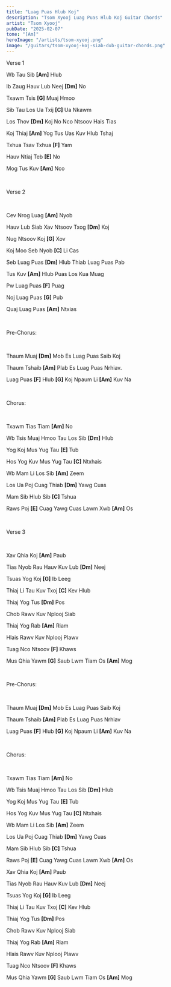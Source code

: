 ```yaml
---
title: "Luag Puas Hlub Koj"
description: "Tsom Xyooj Luag Puas Hlub Koj Guitar Chords"
artist: "Tsom Xyooj"
pubDate: "2025-02-07"
tone: "[Am]"
heroImage: "/artists/tsom-xyooj.png"
image: "/guitars/tsom-xyooj-koj-siab-dub-guitar-chords.png"
---
```


Verse 1

Wb Tau Sib <b>[Am]</b> Hlub

Ib Zaug Hauv Lub Neej <b>[Dm]</b> No

Txawm Tsis <b>[G]</b> Muaj Hmoo

Sib Tau Los Ua Txij <b>[C]</b> Ua Nkawm

Los Thov <b>[Dm]</b> Koj No Nco Ntsoov Hais Tias

Koj Thiaj <b>[Am]</b> Yog Tus Uas Kuv Hlub Tshaj

Txhua Tsav Txhua <b>[F]</b> Yam

Hauv Ntiaj Teb <b>[E]</b> No

Mog Tus Kuv <b>[Am]</b> Nco

<br />

Verse 2

<br />

Cev Nrog Luag <b>[Am]</b> Nyob

Hauv Lub Siab Xav Ntsoov Txog <b>[Dm]</b> Koj

Nug Ntsoov Koj <b>[G]</b> Xov

Koj Moo Seb Nyob <b>[C]</b> Li Cas

Seb Luag Puas <b>[Dm]</b> Hlub Thiab Luag Puas Pab

Tus Kuv <b>[Am]</b> Hlub Puas Los Kua Muag

Pw Luag Puas <b>[F]</b> Puag

Noj Luag Puas <b>[G]</b> Pub

Quaj Luag Puas <b>[Am]</b> Ntxias

<br />

Pre-Chorus:

<br />

Thaum Muaj <b>[Dm]</b> Mob Es Luag Puas Saib Koj

Thaum Tshaib <b>[Am]</b> Plab Es Luag Puas Nrhiav.

Luag Puas <b>[F]</b> Hlub <b>[G]</b> Koj Npaum Li <b>[Am]</b> Kuv Na

<br />

Chorus:

<br />

Txawm Tias Tiam <b>[Am]</b> No

Wb Tsis Muaj Hmoo Tau Los Sib <b>[Dm]</b> Hlub

Yog Koj Mus Yug Tau <b>[E]</b> Tub

Hos Yog Kuv Mus Yug Tau <b>[C]</b> Ntxhais

Wb Mam Li Los Sib <b>[Am]</b> Zeem

Los Ua Poj Cuag Thiab <b>[Dm]</b> Yawg Cuas

Mam Sib Hlub Sib <b>[C]</b> Tshua

Raws Poj <b>[E]</b> Cuag Yawg Cuas Lawm Xwb <b>[Am]</b> Os

<br />

Verse 3

<br />

Xav Qhia Koj <b>[Am]</b> Paub

Tias Nyob Rau Hauv Kuv Lub <b>[Dm]</b> Neej

Tsuas Yog Koj <b>[G]</b> Ib Leeg

Thiaj Li Tau Kuv Txoj <b>[C]</b> Kev Hlub

Thiaj Yog Tus <b>[Dm]</b> Pos

Chob Rawv Kuv Nplooj Siab

Thiaj Yog Rab <b>[Am]</b> Riam

Hlais Rawv Kuv Nplooj Plawv

Tuag Nco Ntsoov <b>[F]</b> Khaws

Mus Qhia Yawm <b>[G]</b> Saub Lwm Tiam Os <b>[Am]</b> Mog

<br />

Pre-Chorus:

<br />

Thaum Muaj <b>[Dm]</b> Mob Es Luag Puas Saib Koj

Thaum Tshaib <b>[Am]</b> Plab Es Luag Puas Nrhiav

Luag Puas <b>[F]</b> Hlub <b>[G]</b> Koj Npaum Li <b>[Am]</b> Kuv Na

<br />

Chorus:

<br />

Txawm Tias Tiam <b>[Am]</b> No

Wb Tsis Muaj Hmoo Tau Los Sib <b>[Dm]</b> Hlub

Yog Koj Mus Yug Tau <b>[E]</b> Tub

Hos Yog Kuv Mus Yug Tau <b>[C]</b> Ntxhais

Wb Mam Li Los Sib <b>[Am]</b> Zeem

Los Ua Poj Cuag Thiab <b>[Dm]</b> Yawg Cuas

Mam Sib Hlub Sib <b>[C]</b> Tshua

Raws Poj <b>[E]</b> Cuag Yawg Cuas Lawm Xwb <b>[Am]</b> Os

Xav Qhia Koj <b>[Am]</b> Paub

Tias Nyob Rau Hauv Kuv Lub <b>[Dm]</b> Neej

Tsuas Yog Koj <b>[G]</b> Ib Leeg

Thiaj Li Tau Kuv Txoj <b>[C]</b> Kev Hlub

Thiaj Yog Tus <b>[Dm]</b> Pos

Chob Rawv Kuv Nplooj Siab

Thiaj Yog Rab <b>[Am]</b> Riam

Hlais Rawv Kuv Nplooj Plawv

Tuag Nco Ntsoov <b>[F]</b> Khaws

Mus Qhia Yawm <b>[G]</b> Saub Lwm Tiam Os <b>[Am]</b> Mog
